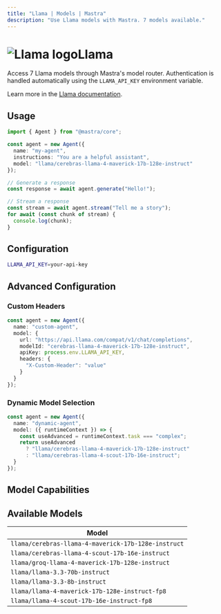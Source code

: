 ```yaml
---
title: "Llama | Models | Mastra"
description: "Use Llama models with Mastra. 7 models available."
---
```


# <img src="https://models.dev/logos/llama.svg" alt="Llama logo" className="inline w-8 h-8 mr-2 align-middle dark:invert dark:brightness-0 dark:contrast-200" />Llama

Access 7 Llama models through Mastra's model router. Authentication is handled automatically using the `LLAMA_API_KEY` environment variable.

Learn more in the [Llama documentation](https://llama.developer.meta.com/docs/models).

## Usage

```typescript
import { Agent } from "@mastra/core";

const agent = new Agent({
  name: "my-agent",
  instructions: "You are a helpful assistant",
  model: "llama/cerebras-llama-4-maverick-17b-128e-instruct"
});

// Generate a response
const response = await agent.generate("Hello!");

// Stream a response
const stream = await agent.stream("Tell me a story");
for await (const chunk of stream) {
  console.log(chunk);
}
```

## Configuration

```bash
LLAMA_API_KEY=your-api-key
```

## Advanced Configuration

### Custom Headers

```typescript
const agent = new Agent({
  name: "custom-agent",
  model: {
    url: "https://api.llama.com/compat/v1/chat/completions",
    modelId: "cerebras-llama-4-maverick-17b-128e-instruct",
    apiKey: process.env.LLAMA_API_KEY,
    headers: {
      "X-Custom-Header": "value"
    }
  }
});
```

### Dynamic Model Selection

```typescript
const agent = new Agent({
  name: "dynamic-agent",
  model: ({ runtimeContext }) => {
    const useAdvanced = runtimeContext.task === "complex";
    return useAdvanced 
      ? "llama/cerebras-llama-4-maverick-17b-128e-instruct"
      : "llama/cerebras-llama-4-scout-17b-16e-instruct";
  }
});
```

## Model Capabilities


<ProviderCapabilitiesTable providerId="llama" limit={10} />

## Available Models

| Model |
|-------|
| `llama/cerebras-llama-4-maverick-17b-128e-instruct` |
| `llama/cerebras-llama-4-scout-17b-16e-instruct` |
| `llama/groq-llama-4-maverick-17b-128e-instruct` |
| `llama/llama-3.3-70b-instruct` |
| `llama/llama-3.3-8b-instruct` |
| `llama/llama-4-maverick-17b-128e-instruct-fp8` |
| `llama/llama-4-scout-17b-16e-instruct-fp8` |
